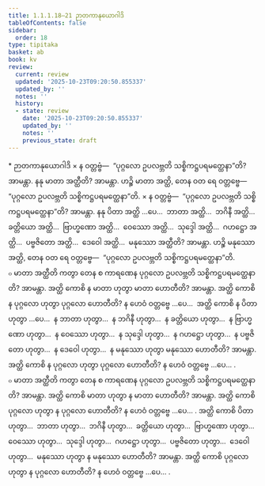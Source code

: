 ```yaml
---
title: 1.1.1.18–21 ဉာတကာနုယောဂါဒိ
tableOfContents: false
sidebar:
  order: 18
type: tipitaka
basket: ab
book: kv
review:
  current: review
  updated: '2025-10-23T09:20:50.855337'
  updated_by: ''
  notes: ''
  history:
  - state: review
    date: '2025-10-23T09:20:50.855337'
    updated_by: ''
    notes: ''
    previous_state: draft
---
```



<ReviewStatus review={frontmatter.review} showDetails={true} />

<HypothesisAnnotation frontmatter={frontmatter} />

<DynamicBreadcrumb />

<Paragraph type="center" book="kv">
* ဉာတကာနုယောဂါဒိ
</Paragraph>

<Division number="197" book="kv" e="ch" v="32" p="50">

<Paragraph number="326" book="kv">
× န ဝတ္တဗ္ဗံ—  “ပုဂ္ဂလော ဥပလဗ္ဘတိ သစ္စိကဋ္ဌပရမတ္ထေနာ”တိ? အာမန္တာ. နနု မာတာ အတ္ထီတိ? အာမန္တာ. ဟဉ္စိ မာတာ အတ္ထိ, တေန ဝတ ရေ ဝတ္တဗ္ဗေ—  “ပုဂ္ဂလော ဥပလဗ္ဘတိ သစ္စိကဋ္ဌပရမတ္ထေနာ”တိ.
</Paragraph>

</Division>
<Division number="198" book="kv" e="ch" v="32" p="50">

<Paragraph number="327" book="kv">
× န ဝတ္တဗ္ဗံ—  “ပုဂ္ဂလော ဥပလဗ္ဘတိ သစ္စိကဋ္ဌပရမတ္ထေနာ”တိ? အာမန္တာ. နနု ပိတာ အတ္ထိ …ပေ…  ဘာတာ အတ္ထိ…  ဘဂိနီ အတ္ထိ…  ခတ္တိယော အတ္ထိ…  ဗြာဟ္မဏော အတ္ထိ…  ဝေဿော အတ္ထိ…  သုဒ္ဒေါ အတ္ထိ…  ဂဟဋ္ဌော အတ္ထိ…  ပဗ္ဗဇိတော အတ္ထိ…  ဒေဝေါ အတ္ထိ…  မနုဿော အတ္ထီတိ? အာမန္တာ. ဟဉ္စိ မနုဿော အတ္ထိ, တေန ဝတ ရေ ဝတ္တဗ္ဗေ—  “ပုဂ္ဂလော ဥပလဗ္ဘတိ သစ္စိကဋ္ဌပရမတ္ထေနာ”တိ.
</Paragraph>

</Division>
<Division number="199" book="kv" e="ch" v="32" p="51">

<Paragraph number="328" book="kv">
๐ မာတာ အတ္ထီတိ ကတွာ တေန စ ကာရဏေန ပုဂ္ဂလော ဥပလဗ္ဘတိ သစ္စိကဋ္ဌပရမတ္ထေနာတိ? အာမန္တာ. အတ္ထိ ကောစိ န မာတာ ဟုတွာ မာတာ ဟောတီတိ? အာမန္တာ. အတ္ထိ ကောစိ န ပုဂ္ဂလော ဟုတွာ ပုဂ္ဂလော ဟောတီတိ? န ဟေဝံ ဝတ္တဗ္ဗေ …ပေ…  အတ္ထိ ကောစိ န ပိတာ ဟုတွာ …ပေ…  န ဘာတာ ဟုတွာ…  န ဘဂိနီ ဟုတွာ…  န ခတ္တိယော ဟုတွာ…  န ဗြာဟ္မဏော ဟုတွာ…  န ဝေဿော ဟုတွာ…  န သုဒ္ဒေါ ဟုတွာ…  န ဂဟဋ္ဌော ဟုတွာ…  န ပဗ္ဗဇိတော ဟုတွာ…  န ဒေဝေါ ဟုတွာ…  န မနုဿော ဟုတွာ မနုဿော ဟောတီတိ? အာမန္တာ. အတ္ထိ ကောစိ န ပုဂ္ဂလော ဟုတွာ ပုဂ္ဂလော ဟောတီတိ? န ဟေဝံ ဝတ္တဗ္ဗေ …ပေ… .
</Paragraph>

</Division>
<Division number="200" book="kv" e="ch" v="32" p="51">

<Paragraph number="329" book="kv">
๐ မာတာ အတ္ထီတိ ကတွာ တေန စ ကာရဏေန ပုဂ္ဂလော ဥပလဗ္ဘတိ သစ္စိကဋ္ဌပရမတ္ထေနာတိ? အာမန္တာ. အတ္ထိ ကောစိ မာတာ ဟုတွာ န မာတာ ဟောတီတိ? အာမန္တာ. အတ္ထိ ကောစိ ပုဂ္ဂလော ဟုတွာ န ပုဂ္ဂလော ဟောတီတိ? န ဟေဝံ ဝတ္တဗ္ဗေ …ပေ… .
</Paragraph>

<Paragraph number="330" book="kv">
အတ္ထိ ကောစိ ပိတာ ဟုတွာ…  ဘာတာ ဟုတွာ…  ဘဂိနီ ဟုတွာ…  ခတ္တိယော ဟုတွာ…  ဗြာဟ္မဏော ဟုတွာ…  ဝေဿော ဟုတွာ…  သုဒ္ဒေါ ဟုတွာ…  ဂဟဋ္ဌော ဟုတွာ…  ပဗ္ဗဇိတော ဟုတွာ…  ဒေဝေါ ဟုတွာ…  မနုဿော ဟုတွာ န မနုဿော ဟောတီတိ? အာမန္တာ. အတ္ထိ ကောစိ ပုဂ္ဂလော ဟုတွာ န ပုဂ္ဂလော ဟောတီတိ? န ဟေဝံ ဝတ္တဗ္ဗေ …ပေ… .
</Paragraph>
</Division>
